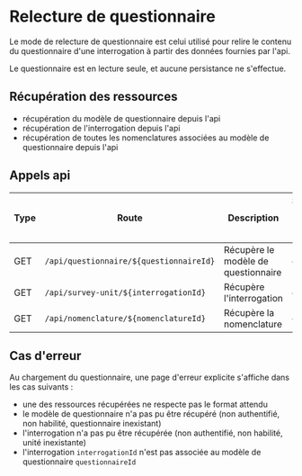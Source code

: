 # Relecture de questionnaire

Le mode de relecture de questionnaire est celui utilisé pour relire le contenu du questionnaire d'une interrogation à partir des données fournies par l'api.

Le questionnaire est en lecture seule, et aucune persistance ne s'effectue.

## Récupération des ressources

- récupération du modèle de questionnaire depuis l'api
- récupération de l'interrogation depuis l'api
- récupération de toutes les nomenclatures associées au modèle de questionnaire depuis l'api

## Appels api

| Type | Route                                   | Description                         | Sécurisé par Bearer token | Exemple de réponse |
| ---- | --------------------------------------- | ----------------------------------- | ------------------------- | ------------------ |
| GET  | `/api/questionnaire/${questionnaireId}` | Récupère le modèle de questionnaire | oui                       | `json {}`          |
| GET  | `/api/survey-unit/${interrogationId}`   | Récupère l'interrogation            | oui                       | `json {}`          |
| GET  | `/api/nomenclature/${nomenclatureId}`   | Récupère la nomenclature            | oui                       | `json {}`          |

## Cas d'erreur

Au chargement du questionnaire, une page d'erreur explicite s'affiche dans les cas suivants :

- une des ressources récupérées ne respecte pas le format attendu
- le modèle de questionnaire n'a pas pu être récupéré (non authentifié, non habilité, questionnaire inexistant)
- l'interrogation n'a pas pu être récupérée (non authentifié, non habilité, unité inexistante)
- l'interrogation `interrogationId` n'est pas associée au modèle de questionnaire `questionnaireId`
